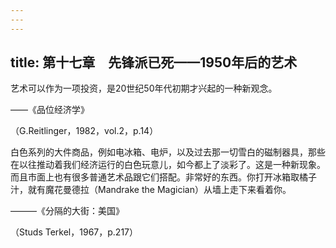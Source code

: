 ```yaml
---
---
---
```

title: 第十七章　先锋派已死——1950年后的艺术
---




艺术可以作为一项投资，是20世纪50年代初期才兴起的一种新观念。

——《品位经济学》

（G.Reitlinger，1982，vol.2，p.14）

白色系列的大件商品，例如电冰箱、电炉，以及过去那一切雪白的磁制器具，那些在以往推动着我们经济运行的白色玩意儿，如今都上了淡彩了。这是一种新现象。而且市面上也有很多普通艺术品跟它们搭配。非常好的东西。你打开冰箱取橘子汁，就有魔花曼德拉（Mandrake the Magician）从墙上走下来看着你。

———《分隔的大街：美国》

（Studs Terkel，1967，p.217）